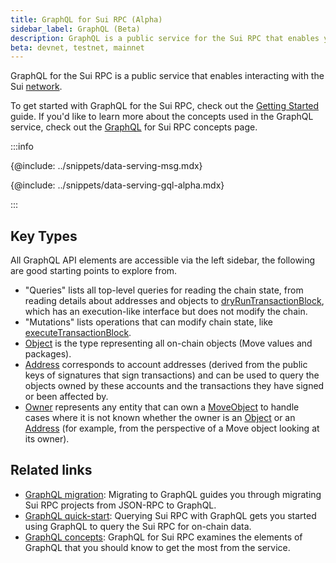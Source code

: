 ```yaml
---
title: GraphQL for Sui RPC (Alpha)
sidebar_label: GraphQL (Beta)
description: GraphQL is a public service for the Sui RPC that enables you to efficiently interact with the Sui network.
beta: devnet, testnet, mainnet
---
```


GraphQL for the Sui RPC is a public service that enables interacting with the Sui [network](https://sui.io/networkinfo).

To get started with GraphQL for the Sui RPC, check out the [Getting Started](../guides/developer/getting-started/graphql-rpc.mdx) guide. If you'd like to learn more about the concepts used in the GraphQL service, check out the [GraphQL](../concepts/graphql-rpc.mdx) for Sui RPC concepts page.

:::info

{@include: ../snippets/data-serving-msg.mdx}

{@include: ../snippets/data-serving-gql-alpha.mdx}

:::

## Key Types

All GraphQL API elements are accessible via the left sidebar, the following are good starting points to explore from.

- "Queries" lists all top-level queries for reading the chain state, from reading details about addresses and objects to <a href="/references/sui-api/sui-graphql/reference/api/queries/dry-run-transaction-block" data-noBrokenLinkCheck='true'>dryRunTransactionBlock</a>, which has an execution-like interface but does not modify the chain.
- "Mutations" lists operations that can modify chain state, like <a href="/references/sui-api/sui-graphql/reference/api/mutations/execute-transaction-block" data-noBrokenLinkCheck='true'>executeTransactionBlock</a>.
- <a href="/references/sui-api/sui-graphql/reference/types/objects/object" data-noBrokenLinkCheck='true'>Object</a> is the type representing all on-chain objects (Move values and packages).
- <a href="/references/sui-api/sui-graphql/reference/types/objects/address" data-noBrokenLinkCheck='true'>Address</a> corresponds to account addresses (derived from the public keys of signatures that sign transactions) and can be used to query the objects owned by these accounts and the transactions they have signed or been affected by.
- <a href="/references/sui-api/sui-graphql/reference/types/objects/owner" data-noBrokenLinkCheck='true'>Owner</a> represents any entity that can own a <a href="/references/sui-api/sui-graphql/reference/types/objects/move-object" data-noBrokenLinkCheck='true'>MoveObject</a> to handle cases where it is not known whether the owner is an <a href="/references/sui-api/sui-graphql/reference/types/objects/object" data-noBrokenLinkCheck='true'>Object</a> or an <a href="/references/sui-api/sui-graphql/reference/types/objects/address" data-noBrokenLinkCheck='true'>Address</a> (for example, from the perspective of a Move object looking at its owner).

## Related links

- [GraphQL migration](../guides/developer/advanced/graphql-migration.mdx): Migrating to GraphQL guides you through migrating Sui RPC projects from JSON-RPC to GraphQL.  
- [GraphQL quick-start](../guides/developer/getting-started/graphql-rpc.mdx): Querying Sui RPC with GraphQL gets you started using GraphQL to query the Sui RPC for on-chain data.
- [GraphQL concepts](../concepts/graphql-rpc.mdx): GraphQL for Sui RPC examines the elements of GraphQL that you should know to get the most from the service.
